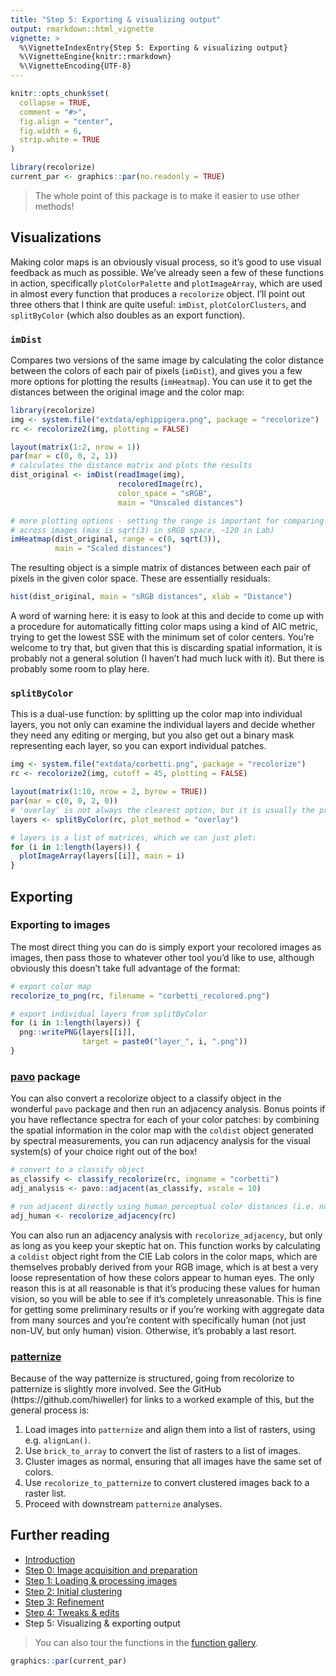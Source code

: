 ```yaml
---
title: "Step 5: Exporting & visualizing output"
output: rmarkdown::html_vignette
vignette: >
  %\VignetteIndexEntry{Step 5: Exporting & visualizing output}
  %\VignetteEngine{knitr::rmarkdown}
  %\VignetteEncoding{UTF-8}
---
```


```r
knitr::opts_chunk$set(
  collapse = TRUE,
  comment = "#>", 
  fig.align = "center",
  fig.width = 6,
  strip.white = TRUE
)
```

```r
library(recolorize)
current_par <- graphics::par(no.readonly = TRUE)
```

> The whole point of this package is to make it easier to use other methods!

## Visualizations

Making color maps is an obviously visual process, so it’s good to use visual feedback as much as possible. We’ve already seen a few of these functions in action, specifically `plotColorPalette` and `plotImageArray`, which are used in almost every function that produces a `recolorize` object. I’ll point out three others that I think are quite useful: `imDist`, `plotColorClusters`, and `splitByColor` (which also doubles as an export function).

### `imDist`

Compares two versions of the same image by calculating the color distance between the colors of each pair of pixels (`imDist`), and gives you a few more options for plotting the results (`imHeatmap`). You can use it to get the distances between the original image and the color map:

```r
library(recolorize)
img <- system.file("extdata/ephippigera.png", package = "recolorize")
rc <- recolorize2(img, plotting = FALSE)

layout(matrix(1:2, nrow = 1))
par(mar = c(0, 0, 2, 1))
# calculates the distance matrix and plots the results
dist_original <- imDist(readImage(img),
                        recoloredImage(rc), 
                        color_space = "sRGB", 
                        main = "Unscaled distances")

# more plotting options - setting the range is important for comparing 
# across images (max is sqrt(3) in sRGB space, ~120 in Lab)
imHeatmap(dist_original, range = c(0, sqrt(3)),
          main = "Scaled distances")
```
The resulting object is a simple matrix of distances between each pair of pixels in the given color space. These are essentially residuals:

```r
hist(dist_original, main = "sRGB distances", xlab = "Distance")
```

A word of warning here: it is easy to look at this and decide to come up with a procedure for automatically fitting color maps using a kind of AIC metric, trying to get the lowest SSE with the minimum set of color centers. You’re welcome to try that, but given that this is discarding spatial information, it is probably not a general solution (I haven’t had much luck with it). But there is probably some room to play here.

### `splitByColor`

This is a dual-use function: by splitting up the color map into individual layers, you not only can examine the individual layers and decide whether they need any editing or merging, but you also get out a binary mask representing each layer, so you can export individual patches.

```r
img <- system.file("extdata/corbetti.png", package = "recolorize")
rc <- recolorize2(img, cutoff = 45, plotting = FALSE)

layout(matrix(1:10, nrow = 2, byrow = TRUE))
par(mar = c(0, 0, 2, 0))
# 'overlay' is not always the clearest option, but it is usually the prettiest:
layers <- splitByColor(rc, plot_method = "overlay")

# layers is a list of matrices, which we can just plot:
for (i in 1:length(layers)) {
  plotImageArray(layers[[i]], main = i)
}
```

## Exporting

### Exporting to images

The most direct thing you can do is simply export your recolored images as images, then pass those to whatever other tool you’d like to use, although obviously this doesn’t take full advantage of the format:

```r
# export color map
recolorize_to_png(rc, filename = "corbetti_recolored.png")

# export individual layers from splitByColor
for (i in 1:length(layers)) {
  png::writePNG(layers[[i]],
                target = paste0("layer_", i, ".png"))
}
```

### [pavo](https://rdrr.io/cran/pavo/man/pavo-package.html) package

You can also convert a recolorize object to a classify object in the wonderful `pavo` package and then run an adjacency analysis. Bonus points if you have reflectance spectra for each of your color patches: by combining the spatial information in the color map with the `coldist` object generated by spectral measurements, you can run adjacency analysis for the visual system(s) of your choice right out of the box!

```r
# convert to a classify object
as_classify <- classify_recolorize(rc, imgname = "corbetti")
adj_analysis <- pavo::adjacent(as_classify, xscale = 10)

# run adjacent directly using human perceptual color distances (i.e. no spectral data - proceed with caution)
adj_human <- recolorize_adjacency(rc)
```

You can also run an adjacency analysis with `recolorize_adjacency`, but only as long as you keep your skeptic hat on. This function works by calculating a `coldist` object right from the CIE Lab colors in the color maps, which are themselves probably derived from your RGB image, which is at best a very loose representation of how these colors appear to human eyes. The only reason this is at all reasonable is that it’s producing these values for human vision, so you will be able to see if it’s completely unreasonable. This is fine for getting some preliminary results or if you’re working with aggregate data from many sources and you’re content with specifically human (not just non-UV, but only human) vision. Otherwise, it’s probably a last resort.

### [patternize](https://cran.r-project.org/web//packages/patternize/index.html)

Because of the way patternize is structured, going from recolorize to patternize is slightly more involved. See the GitHub (https://github.com/hiweller) for links to a worked example of this, but the general process is:

1. Load images into `patternize` and align them into a list of rasters, using e.g. `alignLan()`.
2. Use `brick_to_array` to convert the list of rasters to a list of images.
3. Cluster images as normal, ensuring that all images have the same set of colors.
4. Use `recolorize_to_patternize` to convert clustered images back to a raster list.
5. Proceed with downstream `patternize` analyses.


## Further reading

* [Introduction](Introduction.html)  
* [Step 0: Image acquisition and preparation](step00_prep.html)  
* [Step 1: Loading & processing images](step01_loading.html)  
* [Step 2: Initial clustering](step02_initial_cluster.html)  
* [Step 3: Refinement](step03_refinement.html)  
* [Step 4: Tweaks & edits](step04_manual_tweak.html)  
* Step 5: Visualizing & exporting output 

> You can also tour the functions in the [function gallery](gallery.html).

```r
graphics::par(current_par)
```
